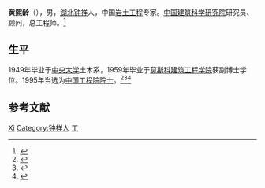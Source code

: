 '''黄熙龄'''（{{bd|1927年|4月24日|2021年|6月16日|catIdx=Huang黄熙龄}}），男，[[湖北省|湖北]][[钟祥市|钟祥]]人，中国[[岩土工程|岩土工程]]专家。[[中国建筑科学研究院|中国建筑科学研究院]]研究员、顾问，总工程师。<ref>{{Cite web|title=讣告｜沉痛悼念并深切缅怀黄熙龄院士|url=http://www.cabr.com.cn/InfoViewer.aspx?BizMainClass=2&BizSubClass=1&RowGuid=2772|access-date=2021-06-17|date=2021-06-17|work=[[中国建筑科学研究院|中国建筑科学研究院]]|language=zh|archive-date=2021-06-17|archive-url=https://web.archive.org/web/20210617044117/http://www.cabr.com.cn/InfoViewer.aspx?BizMainClass=2&BizSubClass=1&RowGuid=2772|dead-url=no}}</ref>

== 生平 ==
1949年毕业于[[國立中央大學_(南京)|中央大学]]土木系，1959年毕业于[[莫斯科建筑工程学院|莫斯科建筑工程学院]]获副博士学位。1995年当选为[[中国工程院院士|中国工程院院士]]。<ref>{{Cite web|title=黄熙龄|url=http://www.cah.cae.cn/ysfcnry.jsp?urltype=news.NewsContentUrl&wbtreeid=1024&wbnewsid=1703|accessdate=|work=[[中国工程院|中国工程院]]|archiveurl=https://web.archive.org/web/20160308104233/http://www.cah.cae.cn/ysfcnry.jsp?urltype=news.NewsContentUrl&wbtreeid=1024&wbnewsid=1703|archivedate=2016-03-08}}</ref><ref>{{cite news|author1=李苑|title=岩土工程专家黄熙龄院士逝世|url=https://new.qq.com/omn/20210616/20210616A07GO300.html|accessdate=2021-06-16|date=2021-06-16|work=[[光明日报|光明日报]]|language=zh|via=[[腾讯新闻|腾讯新闻]]|archive-date=2021-06-24|archive-url=https://web.archive.org/web/20210624195412/https://new.qq.com/omn/20210616/20210616A07GO300.html|dead-url=no}}</ref><ref>{{Cite web|title=著名地基基础工程专家黄熙龄逝世，共和国今年已痛别16位院士|url=https://www.thepaper.cn/newsDetail_forward_13162718|access-date=2021-06-17|author=钟煜豪|date=2021-06-16|work=[[澎湃新闻|澎湃新闻]]|language=zh|archive-date=2021-06-28|archive-url=https://web.archive.org/web/20210628133048/http://www.thepaper.cn/newsDetail_forward_13162718|dead-url=no}}</ref>

== 参考文献 ==
{{reflist}}

{{中国工程院土木、水利与建筑工程学部院士}}

{{Authority control}}
{{DEFAULTSORT:Huang黄熙龄}}
[[Category:黄姓|Xi]]
[[Category:钟祥人|Category:钟祥人]]
[[Category:國立中央大學大陸時期校友|工]]